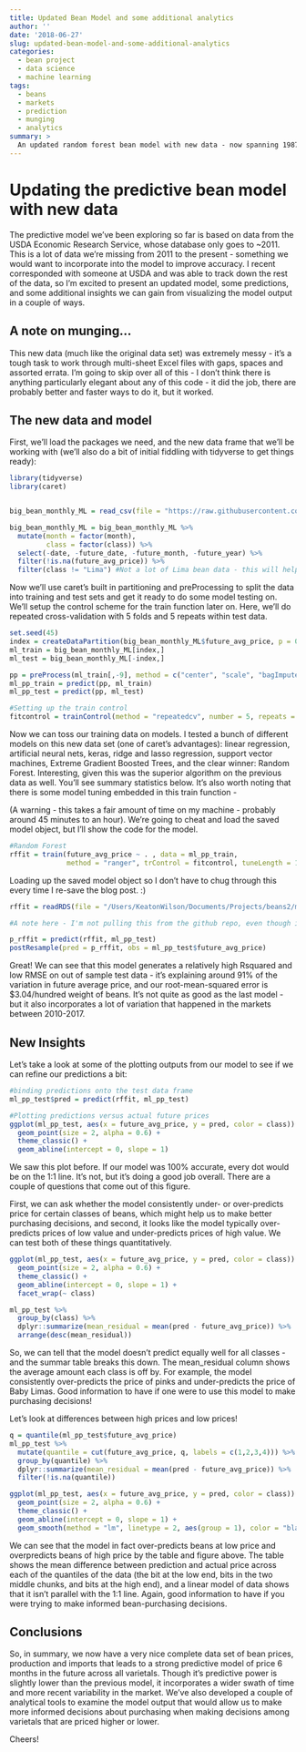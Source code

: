 ```yaml
---
title: Updated Bean Model and some additional analytics
author: ''
date: '2018-06-27'
slug: updated-bean-model-and-some-additional-analytics
categories:
  - bean project
  - data science
  - machine learning
tags:
  - beans
  - markets
  - prediction
  - munging
  - analytics  
summary: >
  An updated random forest bean model with new data - now spanning 1987-2017. I show off the new model (which still has excellent predictive power, though somewhat less than the previous model) and demonstrate some new analytics to maximize the purchasing insight from the model outputs.  
---
```


# Updating the predictive bean model with new data  

The predictive model we've been exploring so far is based on data from the USDA Economic Research Service, whose database only goes to ~2011. This is a lot of data we're missing from 2011 to the present - something we would want to incorporate into the model to improve accuracy. I recent corresponded with someone at USDA and was able to track down the rest of the data, so I'm excited to present an updated model, some predictions, and some additional insights we can gain from visualizing the model output in a couple of ways.  

## A note on munging...  
This new data (much like the original data set) was extremely messy - it's a tough task to work through multi-sheet Excel files with gaps, spaces and assorted errata. I'm going to skip over all of this - I don't think there is anything particularly elegant about any of this code - it did the job, there are probably better and faster ways to do it, but it worked.  

## The new data and model  

First, we'll load the packages we need, and the new data frame that we'll be working with (we'll also do a bit of initial fiddling with tidyverse to get things ready):  

```r
library(tidyverse)
library(caret)


big_bean_monthly_ML = read_csv(file = "https://raw.githubusercontent.com/keatonwilson/beans/master/data/big_bean_monthly_ML.csv?token=AefUVL4PFtU0I0_M0akT_3smuKlSJTRLks5bq7NbwA%3D%3D")

big_bean_monthly_ML = big_bean_monthly_ML %>%
  mutate(month = factor(month), 
         class = factor(class)) %>%
  select(-date, -future_date, -future_month, -future_year) %>%
  filter(!is.na(future_avg_price)) %>%
  filter(class != "Lima") #Not a lot of Lima bean data - this will help clean things up. 

```

Now we'll use caret's built in partitioning and preProcessing to split the data into training and test sets and get it ready to do some model testing on. We'll setup the control scheme for the train function later on. Here, we'll do repeated cross-validation with 5 folds and 5 repeats within test data.  

```r
set.seed(45)
index = createDataPartition(big_bean_monthly_ML$future_avg_price, p = 0.80, list = FALSE)
ml_train = big_bean_monthly_ML[index,]
ml_test = big_bean_monthly_ML[-index,]

pp = preProcess(ml_train[,-9], method = c("center", "scale", "bagImpute", "YeoJohnson", "nzv"))
ml_pp_train = predict(pp, ml_train)
ml_pp_test = predict(pp, ml_test)

#Setting up the train control
fitcontrol = trainControl(method = "repeatedcv", number = 5, repeats = 5)
```

Now we can toss our training data on models.  I tested a bunch of different models on this new data set (one of caret's advantages): linear regression, artificial neural nets, keras, ridge and lasso regression, support vector machines, Extreme Gradient Boosted Trees, and the clear winner: Random Forest. Interesting, given this was the superior algorithm on the previous data as well. You'll see summary statistics below.  It's also worth noting that there is some model tuning embedded in this train function - 

(A warning - this takes a fair amount of time on my machine - probably around 45 minutes to an hour). We're going to cheat and load the saved model object, but I'll show the code for the model. 

```r
#Random Forest
rffit = train(future_avg_price ~ . , data = ml_pp_train,
              method = "ranger", trControl = fitcontrol, tuneLength = 15) 
```

Loading up the saved model object so I don't have to chug through this every time I re-save the blog post. :)

```r
rffit = readRDS(file = "/Users/KeatonWilson/Documents/Projects/beans2/models/rffit_full.rds") 

#A note here - I'm not pulling this from the github repo, even though it's on there, because I couldn't make readRDS play nice with pulling the file from a remote directory, so I'm just calling it directly from my machine. 

p_rffit = predict(rffit, ml_pp_test)
postResample(pred = p_rffit, obs = ml_pp_test$future_avg_price)
```

Great! We can see that this model generates a relatively high Rsquared and low RMSE on out of sample test data - it's explaining around 91% of the variation in future average price, and our root-mean-squared error is $3.04/hundred weight of beans. It's not quite as good as the last model - but it also incorporates a lot of variation that happened in the markets between 2010-2017. 

## New Insights  

Let's take a look at some of the plotting outputs from our model to see if we can refine our predictions a bit: 

```r
#binding predictions onto the test data frame
ml_pp_test$pred = predict(rffit, ml_pp_test)

#Plotting predictions versus actual future prices
ggplot(ml_pp_test, aes(x = future_avg_price, y = pred, color = class)) +
  geom_point(size = 2, alpha = 0.6) +
  theme_classic() +
  geom_abline(intercept = 0, slope = 1)

```

We saw this plot before. If our model was 100% accurate, every dot would be on the 1:1 line. It's not, but it's doing a good job overall. There are a couple of questions that come out of this figure.  

First, we can ask whether the model consistently under- or over-predicts price for certain classes of beans, which might help us to make better purchasing decisions, and second, it looks like the model typically over-predicts prices of low value and under-predicts prices of high value. We can test both of these things quantitatively. 

```r
ggplot(ml_pp_test, aes(x = future_avg_price, y = pred, color = class)) +
  geom_point(size = 2, alpha = 0.6) +
  theme_classic() +
  geom_abline(intercept = 0, slope = 1) +
  facet_wrap(~ class)

ml_pp_test %>%
  group_by(class) %>%
  dplyr::summarize(mean_residual = mean(pred - future_avg_price)) %>%
  arrange(desc(mean_residual))
```

So, we can tell that the model doesn't predict equally well for all classes - and the summar table breaks this down. The mean_residual column shows the average amount each class is off by. For example, the model consistently over-predicts the price of pinks and under-predicts the price of Baby Limas. Good information to have if one were to use this model to make purchasing decisions!  

Let's look at differences between high prices and low prices!  

```r

q = quantile(ml_pp_test$future_avg_price)
ml_pp_test %>%
  mutate(quantile = cut(future_avg_price, q, labels = c(1,2,3,4))) %>%
  group_by(quantile) %>%
  dplyr::summarize(mean_residual = mean(pred - future_avg_price)) %>%
  filter(!is.na(quantile))

ggplot(ml_pp_test, aes(x = future_avg_price, y = pred, color = class)) +
  geom_point(size = 2, alpha = 0.6) +
  theme_classic() +
  geom_abline(intercept = 0, slope = 1) +
  geom_smooth(method = "lm", linetype = 2, aes(group = 1), color = "black")
```

We can see that the model in fact over-predicts beans at low price and overpredicts beans of high price by the table and figure above. The table shows the mean difference between prediction and actual price across each of the quantiles of the data (the bit at the low end, bits in the two middle chunks, and bits at the high end), and a linear model of data shows that it isn't parallel with the 1:1 line. Again, good information to have if you were trying to make informed bean-purchasing decisions.  

## Conclusions  

So, in summary, we now have a very nice complete data set of bean prices, production and imports that leads to a strong predictive model of price 6 months in the future across all varietals. Though it's predictive power is slightly lower than the previous model, it incorporates a wider swath of time and more recent variability in the market. We've also developed a couple of analytical tools to examine the model output that would allow us to make more informed decisions about purchasing when making decisions among varietals that are priced higher or lower.  

Cheers!  